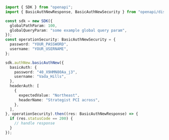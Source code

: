 ```typescript showLineNumbers copy filename="Basic Auth New usage example"
import { SDK } from "openapi";
import { BasicAuthNewResponse, BasicAuthNewSecurity } from "openapi/dist/sdk/models/operations";

const sdk = new SDK({
  globalPathParam: 100,
  globalQueryParam: "some example global query param",
});
const operationSecurity: BasicAuthNewSecurity = {
  password: "YOUR_PASSWORD",
  username: "YOUR_USERNAME",
};

sdk.authNew.basicAuthNew({
  basicAuth: {
    password: "40_X9HMN80Aa_j3",
    username: "Vada_Hills",
  },
  headerAuth: [
    {
      expectedValue: "Northeast",
      headerName: "Strategist PCI across",
    },
  ],
}, operationSecurity).then((res: BasicAuthNewResponse) => {
  if (res.statusCode == 200) {
    // handle response
  }
});
```
